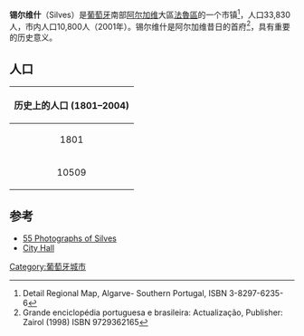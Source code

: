 {{Infobox settlement
<!-- See Template:Infobox settlement for additional fields and descriptions -->
| name                    = 锡尔维什
| settlement_type         = 
| image_skyline           = Cidade_de_Silves12.jpg
| image_caption           =
| image_flag              = Pt-slv.png
| image_seal              = PTSLV.png
| image_map               = LocalSilves.svg
| latd  = 37 |latm = 11 |lats = 13 |latNS  = N
| longd = 8 |longm = 26 |longs = 20|longEW = W
| coor_pinpoint           = 
| coordinates_type        = region:PT_type:city(33830)
| coordinates_display     = inline,title
| coordinates_footnotes   = 
| subdivision_type        = 大區
| subdivision_name        = [[阿爾加維|阿爾加維]]
| subdivision_type1       = 區
| subdivision_name1       = [[法魯區|法魯區]]
| established_title       = 
| established_date        = 1266
| area_total_km2          = 678.75
| population_total        = 33830
| population_as_of        = 2001
| population_density_km2  = auto
| website                 = [http://www.cm-silves.pt www.cm-silves.pt]
}}
'''锡尔维什'''（Silves）是[[葡萄牙|葡萄牙]]南部[[阿尔加维|阿尔加维]]大區[[法魯區|法魯區]]的一个市镇<ref>Detail Regional Map, Algarve- Southern Portugal, ISBN 3-8297-6235-6</ref>，人口33,830人，市内人口10,800人（2001年）。锡尔维什是阿尔加维昔日的首府<ref>Grande enciclopédia portuguesa e brasileira: Actualização, Publisher: Zairol (1998) ISBN 9729362165</ref>，具有重要的历史意义。

==人口==
{| class="wikitable"
! colspan="9" | 历史上的人口 (1801–2004)
|- bgcolor="#C0C0C0"
| align="center" | 1801 
| align="center" | 1849 
| align="center" | 1900 
| align="center" | 1930
| align="center" | 1960
| align="center" | 1981
| align="center" | 1991
| align="center" | 2001
| align="center" | 2004
|-
| align="center" | 10509
| align="center" | 15509
| align="center" | 29598
| align="center" | 34461
| align="center" | 33368
| align="center" | 31389
| align="center" | 32924
| align="center" | 33830
| align="center" | 34909
|}

==参考==
{{Reflist}}
{{commons cat|Silves}}
*[http://aves.com.sapo.pt/Silves/ 55 Photographs of Silves] {{Wayback|url=http://aves.com.sapo.pt/Silves/ |date=20051108082837 }}
*[http://www.cm-silves.pt/ City Hall]

[[Category:葡萄牙城市|Category:葡萄牙城市]]
